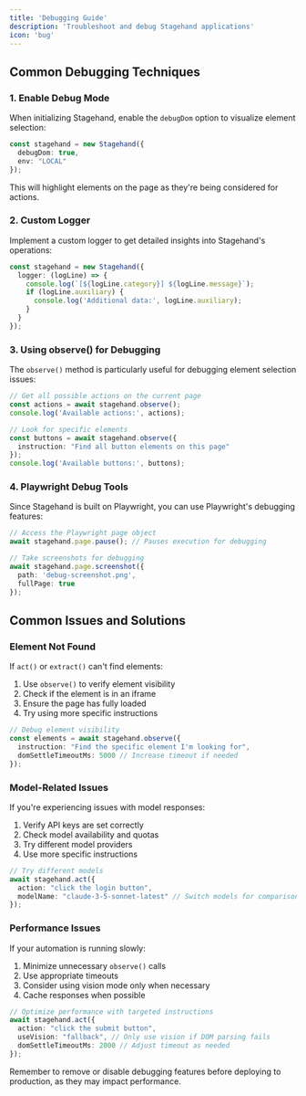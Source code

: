 ```yaml
---
title: 'Debugging Guide'
description: 'Troubleshoot and debug Stagehand applications'
icon: 'bug'
---
```


## Common Debugging Techniques

### 1. Enable Debug Mode

When initializing Stagehand, enable the `debugDom` option to visualize element selection:

```typescript
const stagehand = new Stagehand({
  debugDom: true,
  env: "LOCAL"
});
```

This will highlight elements on the page as they're being considered for actions.

### 2. Custom Logger

Implement a custom logger to get detailed insights into Stagehand's operations:

```typescript
const stagehand = new Stagehand({
  logger: (logLine) => {
    console.log(`[${logLine.category}] ${logLine.message}`);
    if (logLine.auxiliary) {
      console.log('Additional data:', logLine.auxiliary);
    }
  }
});
```

### 3. Using observe() for Debugging

The `observe()` method is particularly useful for debugging element selection issues:

```typescript
// Get all possible actions on the current page
const actions = await stagehand.observe();
console.log('Available actions:', actions);

// Look for specific elements
const buttons = await stagehand.observe({
  instruction: "Find all button elements on this page"
});
console.log('Available buttons:', buttons);
```

### 4. Playwright Debug Tools

Since Stagehand is built on Playwright, you can use Playwright's debugging features:

```typescript
// Access the Playwright page object
await stagehand.page.pause(); // Pauses execution for debugging

// Take screenshots for debugging
await stagehand.page.screenshot({
  path: 'debug-screenshot.png',
  fullPage: true
});
```

## Common Issues and Solutions

### Element Not Found

If `act()` or `extract()` can't find elements:

1. Use `observe()` to verify element visibility
2. Check if the element is in an iframe
3. Ensure the page has fully loaded
4. Try using more specific instructions

```typescript
// Debug element visibility
const elements = await stagehand.observe({
  instruction: "Find the specific element I'm looking for",
  domSettleTimeoutMs: 5000 // Increase timeout if needed
});
```

### Model-Related Issues

If you're experiencing issues with model responses:

1. Verify API keys are set correctly
2. Check model availability and quotas
3. Try different model providers
4. Use more specific instructions

```typescript
// Try different models
await stagehand.act({
  action: "click the login button",
  modelName: "claude-3-5-sonnet-latest" // Switch models for comparison
});
```

### Performance Issues

If your automation is running slowly:

1. Minimize unnecessary `observe()` calls
2. Use appropriate timeouts
3. Consider using vision mode only when necessary
4. Cache responses when possible

```typescript
// Optimize performance with targeted instructions
await stagehand.act({
  action: "click the submit button",
  useVision: "fallback", // Only use vision if DOM parsing fails
  domSettleTimeoutMs: 2000 // Adjust timeout as needed
});
```

<Tip>
Remember to remove or disable debugging features before deploying to production, as they may impact performance.
</Tip>
